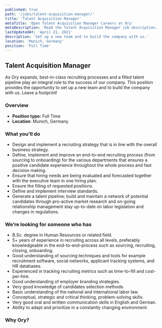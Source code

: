 ```yaml
---
published: true
path: '/jobs/talent-acquisition-manager/'
title: 'Talent Acquisition Manager'
metaTitle: 'Open Talent Acquisition Manager Careers at Ory'
metaDescription: 'Read the Talent Acquisition Manager job description.'
lastUpdatedAt: 'April 21, 2021'
description: 'Set up a new team and to build the company with us.'
location: 'Munich, Germany'
position: 'Full Time'
---
```



## Talent Acquisition Manager

<About />

As Ory expands, best-in-class recruiting processes and a filled talent pipeline
play an integral role to the success of our company. This position provides the
opportunity to set up a new team and to build the company with us. Leave a
footprint!

### Overview

- **Position type:** Full Time
- **Location**: Munich, Germany

### What you'll do

- Design and implement a recruiting strategy that is in line with the overall
  business strategy.
- Define, implement and improve an end-to-end recruiting process (from sourcing
  to onboarding) for the various departments that ensures a positive candidate
  experience throughout the whole process and fast decision making.
- Ensure that hiring needs are being evaluated and forecasted together with the
  executive team in one hiring plan.
- Ensure the filling of requested positions.
- Define and implement interview standards.
- Generate a talent pipeline; build and maintain a network of potential
  candidates through pro-active market research and on-going relationship
  management stay up-to-date on labor legislation and changes in regulations.

### We’re looking for someone who has

- B.Sc. degree in Human Resources or related field.
- 5+ years of experience in recruiting across all levels, preferably
  knowledgeable in the end-to-end-process such as sourcing, recruiting, closing,
  onboarding.
- Good understanding of sourcing techniques and tools for example recruitment
  software, social networks, applicant tracking systems, and HR databases.
- Experienced in tracking recruiting metrics such as time-to-fill and
  cost-per-hire.
- Good understanding of employer branding strategies.
- Very good knowledge of candidates selection methods.
- Basic understanding of the national and international labor law.
- Conceptual, strategic and critical thinking, problem-solving skills.
- Very good oral and written communication skills in English and German.
- Ability to adapt and prioritize in a constantly changing environment.

### Why Ory?

<WorkAtOry />
